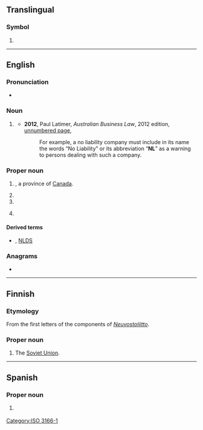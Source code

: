 {{also|nl|.nl|nl.|␤|n. l.}}
==Translingual==

===Symbol===
{{head|mul|symbol}}

# {{n-g|The [[ISO]] 3166-1 two-letter (alpha-2) code for [[Netherlands]].}}

[[Category:ISO 3166-1]]

----

==English==

===Pronunciation===
* {{audio|en|en-au-NL.ogg|Audio (AU)}}

===Noun===
{{en-noun|-}}

# {{lb|en|Australia|business|legal|in a company name}} {{init of|en|no liability}}
#* '''2012''', Paul Latimer, ''Australian Business Law'', 2012 edition, [http://books.google.com.au/books?id=FsGY43LveKoC&pg=PT1524&dq=%22nl%22+liability+australia+-intitle:%22%22+-inauthor:%22%22&hl=en&sa=X&ei=b1m_T-KQLqG3iQfto9G_Cg&redir_esc=y#v=onepage&q&f=false unnumbered page],
#*: For example, a no liability company must include in its name the words “No Liability” or its abbreviation “'''NL'''” as a warning to persons dealing with such a company.

===Proper noun===
{{en-proper noun}}

# {{abbreviation of|en|[[Newfoundland and Labrador]]}}, a province of [[Canada]].
#: {{syn|en|Nfld.}}
#: {{coordinate terms|en|AB|BC|MB|NB|NS|NT|NU|ON|PE|QC|SK|YT}}
# {{initialism of|en|[[Neo-Latin]]}}
# {{initialism of|en|[[New Latin]]}}
# {{lb|en|US|Canada|baseball}} {{initialism of|en|[[National League]]}}
#: {{cot|en|AL|MLB}}

====Derived terms====
* {{sense|baseball}} {{l|en|NLCS}}, [[NLDS]]

===Anagrams===
* {{anagrams|en|a=ln|LN|l.n.|ln|ln.}}

----

==Finnish==

===Etymology===
From the first letters of the components of ''[[Neuvostoliitto]]''.

===Proper noun===
{{head|fi|proper noun}}

# The [[Soviet Union]].

----

==Spanish==

===Proper noun===
{{es-proper noun}}

# {{abbreviation of|es|nodot=1|Nuevo León}} {{gloss|Mexican state}}